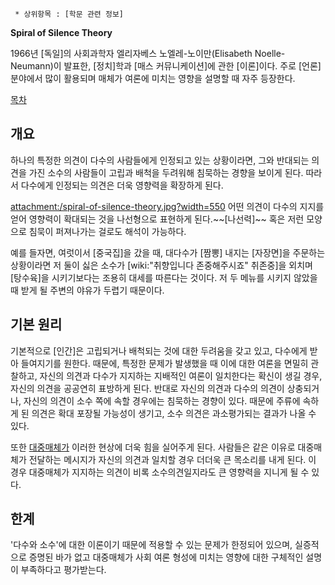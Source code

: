   * 상위항목 : [학문 관련 정보]

'''Spiral of Silence Theory'''

1966년 [독일]의 사회과학자 엘리자베스 노엘레-노이만(Elisabeth Noelle-Neumann)이 발표한, [정치]학과 [매스 커뮤니케이션]에 관한 [이론]이다. 주로 [언론] 분야에서 많이 활용되며 매체가 여론에 미치는 영향을 설명할 때 자주 등장한다.

[[목차]]

== 개요 ==
하나의 특정한 의견이 다수의 사람들에게 인정되고 있는 상황이라면, 그와 반대되는 의견을 가진 소수의 사람들이 고립과 배척을 두려워해 침묵하는 경향을 보이게 된다. 따라서 다수에게 인정되는 의견은 더욱 영향력을 확장하게 된다.

attachment:/spiral-of-silence-theory.jpg?width=550
어떤 의견이 다수의 지지를 얻어 영향력이 확대되는 것을 나선형으로 표현하게 된다.~~[나선력]~~ 혹은 저런 모양으로 침묵이 퍼져나가는 걸로도 해석이 가능하다.

예를 들자면, 여럿이서 [중국집]을 갔을 때, 대다수가 [짬뽕] 내지는 [자장면]을 주문하는 상황이라면 저 둘이 싫은 소수가 [wiki:"취향입니다 존중해주시죠" 취존중]을 외치며 [탕수육]을 시키기보다는 조용히 대세를 따른다는 것이다. 저 두 메뉴를 시키지 않았을 때 받게 될 주변의 야유가 두렵기 때문이다.

== 기본 원리 ==
기본적으로 [인간]은 고립되거나 배척되는 것에 대한 두려움을 갖고 있고, 다수에게 받아 들여지기를 원한다. 때문에, 특정한 문제가 발생했을 때 이에 대한 여론을 면밀히 관찰하고, 자신의 의견과 다수가 지지하는 지배적인 여론이 일치한다는 확신이 생길 경우, 자신의 의견을 공공연히 표방하게 된다. 반대로 자신의 의견과 다수의 의견이 상충되거나, 자신의 의견이 소수 쪽에 속할 경우에는 침묵하는 경향이 있다. 때문에 주류에 속하게 된 의견은 확대 포장될 가능성이 생기고, 소수 의견은 과소평가되는 결과가 나올 수 있다.

또한 [[대중매체]]가 이러한 현상에 더욱 힘을 실어주게 된다. 사람들은 같은 이유로 대중매체가 전달하는 메시지가 자신의 의견과 일치할 경우 더더욱 큰 목소리를 내게 된다. 이 경우 대중매체가 지지하는 의견이 비록 소수의견일지라도 큰 영향력을 지니게 될 수 있다.

== 한계 ==
'다수와 소수'에 대한 이론이기 때문에 적용할 수 있는 문제가 한정되어 있으며, 실증적으로 증명된 바가 없고 대중매체가 사회 여론 형성에 미치는 영향에 대한 구체적인 설명이 부족하다고 평가받는다.
